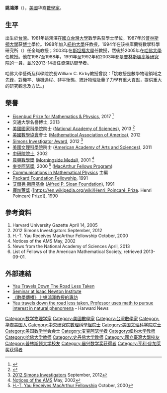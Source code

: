 {{Infobox scientist
|name=
|image=File:Horng-Tzer Yau.jpg
|birth_date={{birth date and age|1959|06|29|mf=y}}
|birth_place= {{TWN}}
|nationality= {{ROC}}
|alma_mater=[[國立台灣大學|國立台灣大學]]<br>[[普林斯顿大学|普林斯顿大学]]
|known_for=
|prizes=[[晨興數學獎|晨興數學獎]]（2001年）<br>[[麥克阿瑟獎|麥克阿瑟獎]]（2000年）<br>[[亨利·庞加莱奖|亨利·庞加莱奖]]（2000年）
|fields=[[数学|数学]]
|work_institution=[[紐約大學|紐約大學]]<br>[[斯坦福大學|斯坦福大學]]<br>[[哈佛大學|哈佛大學]]<br>[[普林斯頓高等研究院|普林斯頓高等研究院]]
|doctoral_advisor=
}}
'''姚鴻澤'''（{{bd|1959年|6月29日}}），[[美國|美國]]华裔[[數學家|數學家]]。

==生平==
出生於[[台灣|台灣]]。1981年姚鴻澤在[[國立台灣大學|國立台灣大學]]數學系获學士學位，1987年於[[普林斯頓大學|普林斯頓大學]]获[[博士|博士]]學位。1988年加入[[紐約大學|紐約大學]]任教授，1994年在该校庫蘭特數學科學研究所（{{le|Courant Institute of Mathematical Sciences}}）任全職教授；2003年在[[斯坦福大學|斯坦福大學]]任教授，然後於2005年在[[哈佛大學|哈佛大學]]任教授。他在1987至1988年，1991年至1992年和2003年都是[[普林斯頓高等研究院|普林斯頓高等研究院]]的一員，並於2013-14擔任資深訪問學者。

哈佛大學藝術及科學院院長William C. Kirby教授曾說：「姚教授是數學物理領域之先鋒，對機率、隨機過程、非平衡態、統計物理及量子力學有重大貢獻，提供重大的研究觀念及方法。」

==榮譽==
* [http://www.ams.org/profession/prizes-awards/ams-prizes/eisenbud-prize Eisenbud Prize for Mathematics & Physics]{{Wayback|url=http://www.ams.org/profession/prizes-awards/ams-prizes/eisenbud-prize |date=20131203052546 }}, 2017 <ref>{{Cite web |url=http://www.ams.org/profession/prizes-awards/ams-prizes/eisenbud-prize |title=存档副本 |accessdate=2017-03-30 |archive-date=2013-12-03 |archive-url=https://web.archive.org/web/20131203052546/http://www.ams.org/profession/prizes-awards/ams-prizes/eisenbud-prize |dead-url=no }}</ref>
* 交通大學名譽博士, 2013
* [[美國國家科學院|美國國家科學院]]院士 ([https://en.wikipedia.org/wiki/National_Academy_of_Sciences National Academy of Sciences]{{Wayback|url=https://en.wikipedia.org/wiki/National_Academy_of_Sciences |date=20170413095330 }}), 2013 <ref>{{Cite web |url=http://www.nasonline.org/news-and-multimedia/news/2013_04_30_NAS_Election.html?referrer=https%3A%2F%2Fwww.google.com%2F |title=News from the National Academy of Sciences |access-date=2017-09-19 |archive-date=2016-04-04 |archive-url=https://web.archive.org/web/20160404045228/http://www.nasonline.org/news-and-multimedia/news/2013_04_30_NAS_Election.html?referrer=https%3A%2F%2Fwww.google.com%2F |dead-url=no }}</ref>
* [[美國數學協會|美國數學協會]]會士 ([https://en.wikipedia.org/wiki/Mathematical_Association_of_America Mathematical Association of America]{{Wayback|url=https://en.wikipedia.org/wiki/Mathematical_Association_of_America |date=20170531185116 }}), 2012
* [https://www.simonsfoundation.org/mathematics-and-physical-science/simons-investigators/ Simons Investigator Award]{{Wayback|url=https://www.simonsfoundation.org/mathematics-and-physical-science/simons-investigators/ |date=20170410215700 }}, 2012 <ref>[https://www.simonsfoundation.org/uncategorized/simons-investigators/ 2012 Simons Investigators] {{Wayback|url=https://www.simonsfoundation.org/uncategorized/simons-investigators/ |date=20150623215546 }} September, 2012</ref>
* [[美國文理科學院|美國文理科學院]]院士 ([https://en.wikipedia.org/wiki/American_Academy_of_Arts_and_Sciences American Academy of Arts and Sciences]{{Wayback|url=https://en.wikipedia.org/wiki/American_Academy_of_Arts_and_Sciences |date=20170412054709 }}), 2011
* [[中研院院士|中研院院士]], 2002
* [[晨興數學獎|晨興數學獎]] ([https://en.wikipedia.org/wiki/Morningside_Medal Morningside Medal]{{Wayback|url=https://en.wikipedia.org/wiki/Morningside_Medal |date=20170410214656 }}), 2001  <ref>[http://www.ams.org/notices/200205/people.pdf Notices of the AMS] {{Wayback|url=http://www.ams.org/notices/200205/people.pdf |date=20150623211831 }} May, 2002</ref>
* [[麥克阿瑟獎|麥克阿瑟獎]], 2000 <ref>[http://www.ams.org/notices/200009/comm-macarthur.pdf H.-T. Yau Receives MacArthur Fellowship] {{Wayback|url=http://www.ams.org/notices/200009/comm-macarthur.pdf |date=20080719034154 }} October, 2000</ref> ([https://en.wikipedia.org/wiki/MacArthur_Fellows_Program MacArthur Fellows Program]{{Wayback|url=https://en.wikipedia.org/wiki/MacArthur_Fellows_Program |date=20170413033508 }})
* [https://en.wikipedia.org/wiki/Communications_in_Mathematical_Physics Communications in Mathematical Physics]{{Wayback|url=https://en.wikipedia.org/wiki/Communications_in_Mathematical_Physics |date=20170410215213 }} 主編
* [https://www.packard.org/what-we-fund/conservation-and-science/science/packard-fellowships-for-science-and-engineering/ Packard Foundation Fellowship]{{Wayback|url=https://www.packard.org/what-we-fund/conservation-and-science/science/packard-fellowships-for-science-and-engineering/ |date=20170406231018 }}, 1991
* [[艾爾弗·斯隆基金|艾爾弗·斯隆基金]] ([[Alfred_P._Sloan_Foundation|Alfred P. Sloan Foundation]]), 1991
* [[龐加萊獎|龐加萊獎]] ([https://en.wikipedia.org/wiki/Henri_Poincaré_Prize. Henri Poincaré Prize]{{dead link|date=2017年12月 |bot=InternetArchiveBot |fix-attempted=yes }}), 1990

==參考資料==
{{Reflist}}
# Harvard University Gazette April 14, 2005
# 2012 Simons Investigators September, 2012
# H.-T. Yau Receives MacArthur Fellowship October, 2000
# Notices of the AMS May, 2002
# News from the National Academy of Sciences April, 2013
# List of Fellows of the American Mathematical Society, retrieved 2013-09-01.

==外部連結==
* [https://web.archive.org/web/20080705054002/http://www.news.harvard.edu/gazette/2006/03.02/03-yau.html Yau Travels Down The Road Less Taken]
* [https://web.archive.org/web/20110717124936/http://www.newton.ac.uk/programmes/MPA/seminars/081815301.html Seminar at Isaac Newton Institute]
* [http://web.math.sinica.edu.tw/math_media/d273/27302.pdf 《數學傳播》上姚鴻澤教授的專訪]{{Wayback|url=http://web.math.sinica.edu.tw/math_media/d273/27302.pdf |date=20171017201814 }}
* [https://web.archive.org/web/20080705054002/http://www.news.harvard.edu/gazette/2006/03.02/03-yau.html Yau travels down the road less taken, Professor uses math to pursue interest in natural phenomena] - Harward News

{{亨利·庞加莱奖获得者}}
{{中央研究院第二十四届院士}}

{{Authority control}}
{{DEFAULTSORT:Yau, Horng-Tzer}}
[[Category:数学物理学家|Category:数学物理学家]]
[[Category:美國數學家|Category:美國數學家]]
[[Category:台灣數學家|Category:台灣數學家]]
[[Category:华裔美国人|Category:华裔美国人]]
[[Category:中央研究院數理科學組院士|Category:中央研究院數理科學組院士]]
[[Category:美国文理科学院院士|Category:美国文理科学院院士]]
[[Category:美国数学学会会士|Category:美国数学学会会士]]
[[Category:麦克阿瑟学者|Category:麦克阿瑟学者]]
[[Category:纽约大学教师|Category:纽约大学教师]]
[[Category:哈佛大学教师|Category:哈佛大学教师]]
[[Category:史丹佛大学教师|Category:史丹佛大学教师]]
[[Category:國立臺灣大學校友|Category:國立臺灣大學校友]]
[[Category:普林斯顿大学校友|Category:普林斯顿大学校友]]
[[Category:晨兴数学奖获得者|Category:晨兴数学奖获得者]]
[[Category:亨利·庞加莱奖获得者|Category:亨利·庞加莱奖获得者]]